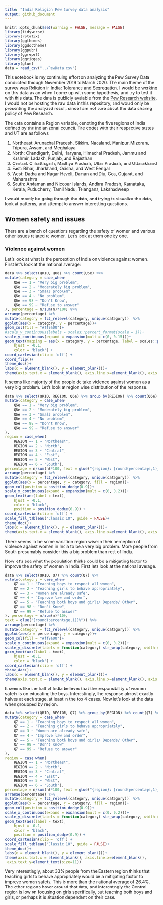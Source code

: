 ```yaml
---
title: "India Religion Pew Survey data analysis"
output: github_document
---
```


```r
knitr::opts_chunk$set(warning = FALSE, message = FALSE) 
library(tidyverse)
library(rstatix)
library(ggthemes)
library(ggdoctheme)
library(ggpubr)
library(ggrepel)
library(ggridges)
library(glue)
data = read_csv("../PewData.csv")
```

This notebook is my continuing effort on analyzing the Pew Survey Data conducted through November 2019 to March 2020. The main theme of the survey was Religion in India: Tolerance and Segregation. I would be working on this data as an when I come up with some hypothesis, and try to test it with this data. The data is publicly avaiable from the [Pew Research website](https://www.pewresearch.org/religion/dataset/india-survey-dataset/). I would not be hosting the raw data in this repository, and would only be presenting the analyzed result, since I am not sure about the data sharing policy of Pew Research.

The data contains a Region variable, denoting the five regions of India defined by the Indian zonal council. The codes with their respective states and UT are as follows:

 1. Northeast: Arunachal Pradesh, Sikkim, Nagaland, Manipur, Mizoram, Tripura, Assam, and Meghalaya
 2. North: Chandigarh, Delhi, Haryana, Himachal Pradesh, Jammu and Kashmir, Ladakh, Punjab, and Rajasthan
 3. Central: Chhattisgarh, Madhya Pradesh, Uttar Pradesh, and Uttarakhand
 4. East: Bihar, Jharkhand, Odisha, and West Bengal
 5. West: Dadra and Nagar Haveli, Daman and Diu, Goa, Gujarat, and Maharashtra
 6. South: Andaman and Nicobar Islands, Andhra Pradesh, Karnataka, Kerala, Puducherry, Tamil Nadu, Telangana, Lakshadweep

I would mostly be going through the data, and trying to visualize the data, look at patterns, and attempt to answer interesting questions.

## Women safety and issues

There are a bunch of questions regarding the safety of women and various other issues related to women. Let's look at them one by one.

### Violence against women

Let's look at what is the perception of India on violence against women. First let's look at the national average:

```r
data %>% select(QRID, Q6e) %>% count(Q6e) %>% 
mutate(category = case_when(
    Q6e == 1 ~ "Very big problem",
    Q6e == 2 ~ "Moderately big problem",
    Q6e == 3 ~ "Small problem",
    Q6e == 4 ~ "No problem",
    Q6e == 98 ~ "Don't Know",
    Q6e == 99 ~ "Refuse to answer"
), percentage = n/sum(n)*100) %>% 
arrange(percentage) %>%
mutate(category = fct_relevel(category, unique(category))) %>%
ggplot(aes(x = category, y = percentage))+
geom_col(fill = "#ff9a00")+
#scale_y_continuous(labels = scales::percent_format(scale = 1))+
scale_y_continuous(expand = expansion(mult = c(0, 0.15)))+
geom_text(mapping = aes(x = category, y = percentage, label = scales::percent_format(scale = 1)(percentage)),
    hjust = -0.1,
    color = 'black') +
coord_cartesian(clip = 'off') +
coord_flip()+
theme_doc()+
labs(x = element_blank(), y = element_blank())+
theme(axis.text.x = element_blank(), axis.line.x=element_blank(), axis.text.y=element_text(size=11))
```

It seems like majority of the people do take violence against women as a very big problem. Let's look at region wise distribution of the response.

```r
data %>% select(QRID, REGION, Q6e) %>% group_by(REGION) %>% count(Q6e) %>% 
mutate(category = case_when(
    Q6e == 1 ~ "Very big problem",
    Q6e == 2 ~ "Moderately big problem",
    Q6e == 3 ~ "Small problem",
    Q6e == 4 ~ "No problem",
    Q6e == 98 ~ "Don't Know",
    Q6e == 99 ~ "Refuse to answer"
), 
region = case_when(
    REGION == 1 ~ "Northeast",
    REGION == 2 ~ "North",
    REGION == 3 ~ "Central",
    REGION == 4 ~ "East",
    REGION == 5 ~ "West",
    REGION == 6 ~ "South"),
percentage = n/sum(n)*100, text = glue("{region}: {round(percentage,1)}%")) %>%
arrange(percentage) %>%
mutate(category = fct_relevel(category, unique(category))) %>%
ggplot(aes(x = percentage, y = category, fill = region))+
geom_col(position = position_dodge(0.9))+
scale_x_continuous(expand = expansion(mult = c(0, 0.2)))+
geom_text(aes(label = text),
    hjust = -0.1,
    color = 'black',
    position = position_dodge(0.9)) +
coord_cartesian(clip = 'off') +
scale_fill_tableau("Classic 10", guide = FALSE)+
theme_doc()+
labs(x = element_blank(), y = element_blank())+
theme(axis.text.x = element_blank(), axis.line.x=element_blank(), axis.text.y=element_text(size=11))
```

There seems to be some variation region wise in their perception of violence against women in India to be a very big problem. More people from South presumably consider this a big problem than rest of India.

Now let's see what the population thinks could be a mitigating factor to improve the safety of women in India. First lets look at the national average.

```r
data %>% select(QRID, Q7) %>% count(Q7) %>% 
mutate(category = case_when(
    Q7 == 1 ~ "Teaching boys to respect all women",
    Q7 == 2 ~ "Teaching girls to behave appropriately",
    Q7 == 3 ~ "Women are already safe",
    Q7 == 4 ~ "Improve law and order",
    Q7 == 5 ~ "Teaching both boys and girls/ Depends/ Other",
    Q7 == 98 ~ "Don't Know",
    Q7 == 99 ~ "Refuse to answer"
), percentage = n/sum(n)*100,
text = glue("{round(percentage,1)}%")) %>% 
arrange(percentage) %>%
mutate(category = fct_relevel(category, unique(category))) %>%
ggplot(aes(x = percentage, y = category))+
geom_col(fill = "#ff9a00")+
scale_x_continuous(expand = expansion(mult = c(0, 0.2)))+
scale_y_discrete(labels = function(category) str_wrap(category, width = 25))+
geom_text(aes(label = text),
    hjust = -0.1,
    color = 'black') +
coord_cartesian(clip = 'off') +
theme_doc()+
labs(x = element_blank(), y = element_blank())+
theme(axis.text.x = element_blank(), axis.line.x=element_blank(), axis.text.y=element_text(size=11))
```

It seems like the half of India believes that the responsibility of women safety is on educating the boys. Interestingly, the response almost exactly halves at each stage, at least in the top 4 cases. Now let's look at the data when groupped by region.

```r
data %>% select(QRID, REGION, Q7) %>% group_by(REGION) %>% count(Q7) %>% 
mutate(category = case_when(
    Q7 == 1 ~ "Teaching boys to respect all women",
    Q7 == 2 ~ "Teaching girls to behave appropriately",
    Q7 == 3 ~ "Women are already safe",
    Q7 == 4 ~ "Improve law and order",
    Q7 == 5 ~ "Teaching both boys and girls/ Depends/ Other",
    Q7 == 98 ~ "Don't Know",
    Q7 == 99 ~ "Refuse to answer"
), 
region = case_when(
    REGION == 1 ~ "Northeast",
    REGION == 2 ~ "North",
    REGION == 3 ~ "Central",
    REGION == 4 ~ "East",
    REGION == 5 ~ "West",
    REGION == 6 ~ "South"),
percentage = n/sum(n)*100, text = glue("{region}: {round(percentage,1)}%")) %>%
arrange(percentage) %>%
mutate(category = fct_relevel(category, unique(category))) %>%
ggplot(aes(x = percentage, y = category, fill = region))+
geom_col(position = position_dodge(0.9))+
scale_x_continuous(expand = expansion(mult = c(0, 0.2)))+
scale_y_discrete(labels = function(category) str_wrap(category, width = 25))+
geom_text(aes(label = text),
    hjust = -0.1,
    color = 'black',
    position = position_dodge(0.9)) +
coord_cartesian(clip = 'off') +
scale_fill_tableau("Classic 10", guide = FALSE)+
theme_doc()+
labs(x = element_blank(), y = element_blank())+
theme(axis.text.x = element_blank(), axis.line.x=element_blank(),
 axis.text.y=element_text(size=11))
```

Very interestingly, about 33% people from the Eastern region thinks that teaching girls to behave appropriately would be a mitigating factor to improve women safety. This is more than the national average of 26.4%. The other regions hover around that data, and interestingly the Central region is low on focusing on girls specifically, but teaching both boys and girls, or perhaps it is situation dependent on their case.

